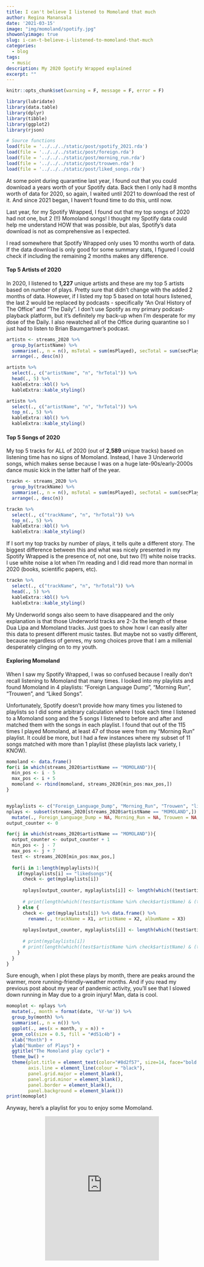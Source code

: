 ```yaml
---
title: I can't believe I listened to Momoland that much
author: Regina Manansala
date: '2021-03-15'
image: "img/momoland/spotify.jpg"
showonlyimage: true
slug: i-can-t-believe-i-listened-to-momoland-that-much
categories:
  - blog
tags:
  - music
description: My 2020 Spotify Wrapped explained
excerpt: ""
---
```


```r
knitr::opts_chunk$set(warning = F, message = F, error = F)
```

```r
library(lubridate)
library(data.table)
library(dplyr)
library(tibble)
library(ggplot2)
library(rjson)

# Source functions
load(file = '../../../static/post/spotify_2021.rda')
load(file = '../../../static/post/foreign.rda')
load(file = '../../../static/post/morning_run.rda')
load(file = '../../../static/post/trouwen.rda')
load(file = '../../../static/post/liked_songs.rda')
```

At some point during quarantine last year, I found out that you could download a years worth of your Spotify data. Back then I only had 8 months worth of data for 2020, so again, I waited until 2021 to download the rest of it. And since 2021 began, I haven't found time to do this, until now.

Last year, for my Spotify Wrapped, I found out that my top songs of 2020 had not one, but 2 (!!) Momoland songs! I thought my Spotify data could help me understand HOW that was possible, but alas, Spotify's data download is not as comprehensive as I expected. 

I read somewhere that Spotify Wrapped only uses 10 months worth of data. If the data download is only good for some summary stats, I figured I could check if including the remaining 2 months makes any difference.

<h4>Top 5 Artists of 2020</h4>

In 2020, I listened to <b>1,227</b> unique artists and these are my top 5 artists based on number of plays. Pretty sure that didn't change with the added 2 months of data. However, if I listed my top 5 based on total hours listened, the last 2 would be replaced by podcasts - specifically "An Oral History of The Office" and "The Daily". I don't use Spotify as my primary podcast-playback platform, but it's definitely my back-up when I'm desperate for my dose of the Daily. I also rewatched all of the Office during quarantine so I just had to listen to Brian Baumgartner's podcast.

```r
artistn <- streams_2020 %>%
  group_by(artistName) %>%
  summarise(., n = n(), msTotal = sum(msPlayed), secTotal = sum(secPlayed), minTotal = sum(minPlayed), hrTotal = sum(minPlayed)/60) %>%
  arrange(., desc(n))
```

```r
artistn %>%
  select(., c("artistName", "n", "hrTotal")) %>%
  head(., 5) %>%
  kableExtra::kbl() %>%
  kableExtra::kable_styling()
```

```r
artistn %>%
  select(., c("artistName", "n", "hrTotal")) %>%
  top_n(., 5) %>%
  kableExtra::kbl() %>%
  kableExtra::kable_styling()
```

<h4>Top 5 Songs of 2020</h4>

My top 5 tracks for ALL of 2020 (out of <b>2,589</b> unique tracks) based on listening time has no signs of Momoland. Instead, I have 3 Underworld songs, which makes sense because I was on a huge late-90s/early-2000s dance music kick in the latter half of the year.

```r
trackn <- streams_2020 %>%
  group_by(trackName) %>%
  summarise(., n = n(), msTotal = sum(msPlayed), secTotal = sum(secPlayed), minTotal = sum(minPlayed), hrTotal = sum(minPlayed)/60) %>%
  arrange(., desc(n))
```

```r
trackn %>%
  select(., c("trackName", "n", "hrTotal")) %>%
  top_n(., 5) %>%
  kableExtra::kbl() %>%
  kableExtra::kable_styling()
```

If I sort my top tracks by number of plays, it tells quite a different story. The biggest difference between this and what was nicely presented in my Spotify Wrapped is the presence of, not one, but two (!!) white noise tracks. I use white noise a lot when I'm reading and I did read more than normal in 2020 (books, scientific papers, etc).

```r
trackn %>%
  select(., c("trackName", "n", "hrTotal")) %>%
  head(., 5) %>%
  kableExtra::kbl() %>%
  kableExtra::kable_styling()
```

My Underworld songs also seem to have disappeared and the only explanation is that those Underworld tracks are 2-3x the length of these Dua Lipa and Momoland tracks. Just goes to show how I can easily alter this data to present different music tastes. But maybe not so vastly different, because regardless of genres, my song choices prove that I am a millenial desperately clinging on to my youth.

<h4>Exploring Momoland</h4>

When I saw my Spotify Wrapped, I was so confused because I really don't recall listening to Momoland that many times. I looked into my playlists and found Momoland in 4 playlists: "Foreign Language Dump", "Morning Run", "Trouwen", and "Liked Songs".

Unfortunately, Spotify doesn't provide how many times you listened to playlists so I did some arbitrary calculation where I took each time I listened to a Momoland song and the 5 songs I listened to before and after and matched them with the songs in each playlist. I found that out of the 115 times I played Momoland, at least 47 of those were from my "Morning Run" playlist. It could be more, but I had a few instances where my subset of 11 songs matched with more than 1 playlist (these playlists lack variety, I KNOW).

```r

momoland <- data.frame()
for(i in which(streams_2020$artistName == "MOMOLAND")){
  min_pos <- i - 5
  max_pos <- i + 5
  momoland <- rbind(momoland, streams_2020[min_pos:max_pos,])
}


myplaylists <- c("Foreign_Language_Dump", "Morning_Run", "Trouwen", "likedsongs")
nplays <- subset(streams_2020[streams_2020$artistName == "MOMOLAND",]) %>%
  mutate(., Foreign_Language_Dump = NA, Morning_Run = NA, Trouwen = NA, likedsongs = NA, )
output_counter <- 0

for(j in which(streams_2020$artistName == "MOMOLAND")){
  output_counter <- output_counter + 1
  min_pos <- j - 7
  max_pos <- j + 7
  test <- streams_2020[min_pos:max_pos,]
  
  for(i in 1:length(myplaylists)){
    if(myplaylists[i] == "likedsongs"){
      check <- get(myplaylists[i]) 
      
      nplays[output_counter, myplaylists[i]] <- length(which((test$artistName %in% check$artistName) & (test$trackName %in% check$trackName)))
      
      # print(length(which((test$artistName %in% check$artistName) & (test$trackName %in% check$trackName))))
    } else {
      check <- get(myplaylists[i]) %>% data.frame() %>%
        rename(., trackName = X1, artistName = X2, albumName = X3)
      
      nplays[output_counter, myplaylists[i]] <- length(which((test$artistName %in% check$artistName) & (test$trackName %in% check$trackName)))
      
      # print(myplaylists[i])
      # print(length(which((test$artistName %in% check$artistName) & (test$trackName %in% check$trackName))))
    }
  }
}
```

Sure enough, when I plot these plays by month, there are peaks around the warmer, more running-friendly-weather months. And if you read my previous post about my year of pandemic activity, you'll see that I slowed down running in May due to a groin injury! Man, data is cool.

```r
momoplot <- nplays %>%
  mutate(., month = format(date, '%Y-%m')) %>%
  group_by(month) %>%
  summarise(., n = n()) %>%
  ggplot(., aes(x = month, y = n)) + 
  geom_col(size = 0.5, fill = "#d51c4b") +
  xlab("Month") + 
  ylab("Number of Plays") +
  ggtitle("The Momoland play cycle") +
  theme_bw() +
  theme(plot.title = element_text(color="#8d2f57", size=14, face="bold.italic"),
        axis.line = element_line(colour = "black"),
        panel.grid.major = element_blank(),
        panel.grid.minor = element_blank(),
        panel.border = element_blank(),
        panel.background = element_blank())
print(momoplot)
```

Anyway, here's a playlist for you to enjoy some Momoland.

<center><iframe src="https://open.spotify.com/embed/playlist/37i9dQZF1EM8r0Fn3KFIKz" width="300" height="380" frameborder="0" allowtransparency="true" allow="encrypted-media"></iframe></center>
